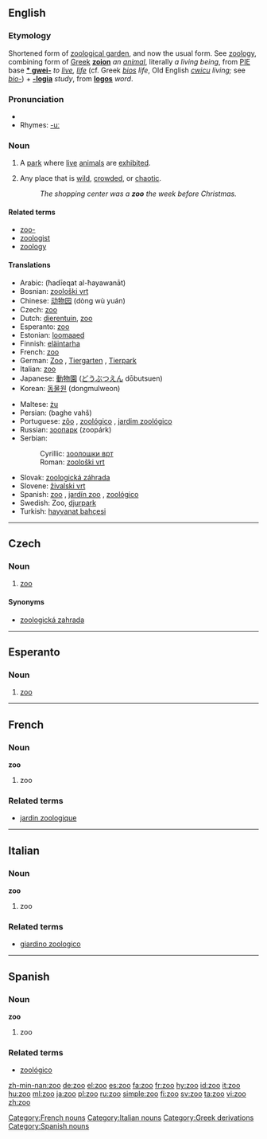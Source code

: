 {{see|zu|Zu|zū|zú|zǔ|zù|זו}}
==English==
{{wikipedia}}
===Etymology===
Shortened form of [[zoological garden]], and now the usual form. See [[zoology]], combining form of [[w:Ancient Greek|Greek]] '''[[zoion]]''' ''an [[animal]]'', literally ''a living being'', from [[w:Proto-Indo-European language|PIE]] base '''[[* gwei-]]''' ''to [[live]], [[life]]'' (cf. Greek ''[[bios]]'' ''life'', Old English ''[[cwicu]]'' ''living;'' see ''[[bio-]]'') + '''[[-logia]]''' ''study'', from '''[[logos]]''' ''word''.

===Pronunciation===
* {{IPA|/zuː/}}
* Rhymes: [[Rhymes:English:-uː|-uː]]

===Noun===
{{en-noun}}

# A [[park]] where [[live]] [[animal]]s are [[exhibit]]ed.
# {{figuratively}} Any place that is [[wild]], [[crowd]]ed, or [[chaotic]].
#:''The shopping center was a '''zoo''' the week before Christmas.''

====Related terms====
* [[zoo-]]
* [[zoologist]]
* [[zoology]]

====Translations====
{{trans-top|park where live animals are exhibited}}
* Arabic: {{ARchar|[[حديقة الحيوانات]]}} (ħadīeqat al-ħayawanāt) {{f}}
* Bosnian: [[zoološki vrt#Bosnian|zoološki vrt]] {{m}}
* Chinese: [[动物园]] (dòng wù yuán)
* Czech: [[#Czech|zoo]] {{f}}
* Dutch: [[dierentuin]], [[#Dutch|zoo]]
* Esperanto: [[#Esperanto|zoo]]
* Estonian: [[loomaaed]]
* Finnish: [[eläintarha]]
* French: [[#French|zoo]] {{m}}
* German: [[Zoo]] {{m}}, [[Tiergarten]] {{m}}, [[Tierpark]] {{m}}
* Italian: [[#Italian|zoo]] {{m}}
* Japanese: [[動物園]] ([[どうぶつえん]] dōbutsuen)
* Korean: [[동물원]] (dongmulweon)
{{trans-mid}}
* Maltese: [[żu]] {{m}}
* Persian: {{FAchar|[[باغ وحش]]}} (baghe vahš)
* Portuguese: [[zôo]] {{m}}, [[zoológico]] {{m}}, [[jardim zoológico]] {{m}}
* Russian: [[зоопарк]] (zoopárk) {{m}}
* Serbian:
*: Cyrillic: [[зоолошки врт#Serbian|зоолошки врт]] {{m}}
*: Roman: [[zoološki vrt#Serbian|zoološki vrt]] {{m}}
* Slovak: [[zoologická záhrada#Slovak|zoologická záhrada]] {{f}}
* Slovene: [[živalski vrt]] {{m}}
* Spanish: [[#Spanish|zoo]] {{m}}, [[jardín zoo]] {{m}}, [[zoológico]] {{m}}
* Swedish: Zoo, [[djurpark]]
* Turkish: [[hayvanat bahçesi]]
{{trans-bottom}}

----

==Czech==

===Noun===
{{cs-noun|g=f}}

# [[#English|zoo]]

====Synonyms====
* [[zoologická zahrada]] {{f}}

----

==Esperanto==

===Noun===
{{eo-noun}}

# [[zoo]]

----

==French==

===Noun===
'''zoo''' {{m}}

# zoo

===Related terms===
*[[jardin zoologique]]

[[Category:French nouns]]

----

==Italian==

===Noun===
'''zoo''' {{m}}

# zoo

===Related terms===
*[[giardino zoologico]]

[[Category:Italian nouns]]

----

==Spanish==

===Noun===
'''zoo''' {{m}}

# zoo

===Related terms===
*[[zoológico]]

[[Category:Greek derivations]]
[[Category:Spanish nouns]]

[[zh-min-nan:zoo]]
[[de:zoo]]
[[el:zoo]]
[[es:zoo]]
[[fa:zoo]]
[[fr:zoo]]
[[hy:zoo]]
[[id:zoo]]
[[it:zoo]]
[[hu:zoo]]
[[ml:zoo]]
[[ja:zoo]]
[[pl:zoo]]
[[ru:zoo]]
[[simple:zoo]]
[[fi:zoo]]
[[sv:zoo]]
[[ta:zoo]]
[[vi:zoo]]
[[zh:zoo]]